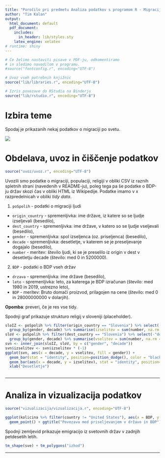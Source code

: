 ```yaml
---
title: "Poročilo pri predmetu Analiza podatkov s programom R - Migracija po svetu"
author: "Tim Kalan"
output:
  html_document: default
  pdf_document:
    includes:
      in_header: lib/styles.sty
    latex_engine: xelatex
# runtime: shiny
---
```


```r
# Če želimo nastaviti pisave v PDF-ju, odkomentiramo
# in sledimo navodilom v programu.
#source("fontconfig.r", encoding="UTF-8")

# Uvoz vseh potrebnih knjižnic
source("lib/libraries.r", encoding="UTF-8")
```

```r
# Izris povezave do RStudia na Binderju
source("lib/rstudio.r", encoding="UTF-8")
```

# Izbira teme

Spodaj je prikazanih nekaj podatkov o migraciji po svetu.

![](slike/migracija.jpg)

# Obdelava, uvoz in čiščenje podatkov

```r
source("uvoz/uvoz.r", encoding="UTF-8")
```

Uvozili smo podatke o migraciji, populaciji, religiji v obliki CSV iz raznih spletnih strani (navedenih v README-ju), 
poleg tega pa še podatke o BDP-ju držav skozi čas v obliki HTML iz Wikipedije. Podatke imamo v x razpredelnicah v 
obliki *tidy data*.

1. `poSpolih` - podatki o migraciji ljudi
  - `origin_country` - spremenljivka: ime države, iz katere so se ljudje izseljevali (besedilo),
  - `dest_country` - spremenljivka: ime države, v katero so se ljudje vseljevali (besedilo),
  - `gender` - spremenljivka: spol izseljenca (oz. priseljenca) (besedilo),
  - `decade` - spremenljivka: desetletje, v katerem se je preseljevanje dogajalo (besedilo),
  - `number` - meritev: število ljudi, ki se je preselilo iz origin v dest v desetletju decade (število: med 0 in 5200000).
  
2. `BDP` - podatki o BDP vseh držav
  - `drzava` - spremenljivka: ime države (besedilo),
  - `leto` - spremenljivka: leto, za katerega je BDP izračunan (število: med 1980 in 2019, ustrezno leto),
  - `BDP` - meritev: Bruto domači proizvod, prilagojen na cene (število: med 0 in 28000000000 v dolarjih).

**Opomba**: preveri, če je res vse tidy.

Spodnji graf prikazuje strukturo religij v sloveniji (placeholder).

```r
sloIZ <- poSpolih %>% filter(origin_country == "Slovenia") %>% select(-"origin_country") %>%
  group_by(gender, decade) %>% summarise(izselitev = sum(number, na.rm = TRUE))
sloV <- poSpolih %>% filter(dest_country == "Slovenia") %>% select(-"dest_country") %>%
  group_by(gender, decade) %>% summarise(vselitev = sum(number, na.rm = TRUE))
svn <- inner_join(sloIZ, sloV, by = c("gender", "decade"))
svn$izselitev <- svn$izselitev * (-1)
ggplot(svn, aes(x = decade, y = vselitev, fill = gender)) + 
  geom_bar(stat = "identity", position=position_dodge(), color = "black") + 
  geom_bar(aes(x = decade, y = izselitev), stat = "identity", position=position_dodge(), color = "black") +
  xlab("Desetletje")
  
```

***

# Analiza in vizualizacija podatkov

```r
source("vizualizacija/vizualizacija.r", encoding="UTF-8")
```

```r
ggplot(kolicina %>% filter(country != "United States"), aes(x = BDP, y = priselitev, color = gender)) + 
  geom_point() + ggtitle("Povezava med priseljevanjem v državo in BDP") 
```

Spodnji zemljevid prikazuje emigracijo iz svetovnih držav v zadnjih petdesetih letih.

```r
tm_shape(sve) + tm_polygons("izhod")
```

***
